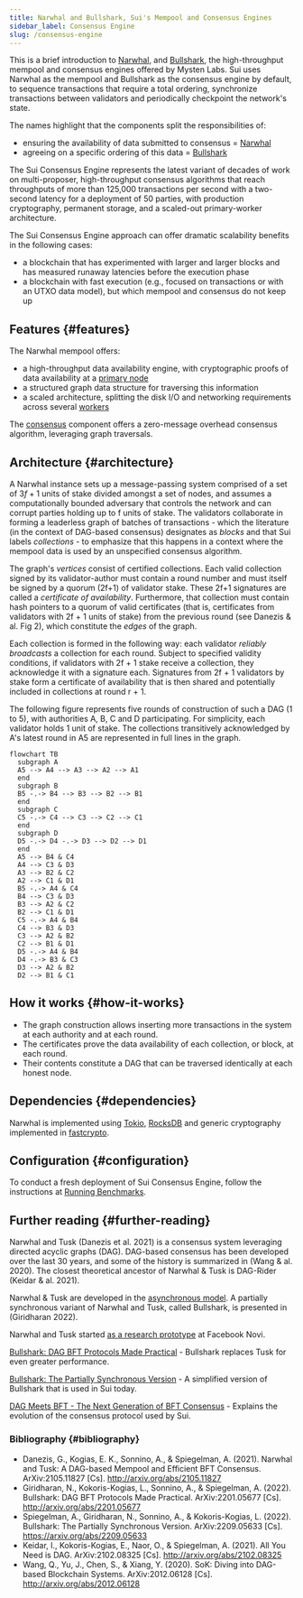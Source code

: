 ```yaml
---
title: Narwhal and Bullshark, Sui's Mempool and Consensus Engines
sidebar_label: Consensus Engine
slug: /consensus-engine
---
```


This is a brief introduction to [Narwhal](https://github.com/MystenLabs/narwhal), and [Bullshark](https://arxiv.org/abs/2209.05633), the high-throughput mempool and consensus engines offered by Mysten Labs. Sui uses Narwhal as the mempool and Bullshark as the consensus engine by default, to sequence transactions that require a total ordering, synchronize transactions between validators and periodically checkpoint the network's state.

The names highlight that the components split the responsibilities of:

- ensuring the availability of data submitted to consensus = [Narwhal](https://arxiv.org/abs/2105.11827)
- agreeing on a specific ordering of this data = [Bullshark](https://arxiv.org/abs/2209.05633)

The Sui Consensus Engine represents the latest variant of decades of work on multi-proposer, high-throughput consensus algorithms that reach throughputs of more than 125,000 transactions per second with a two-second latency for a deployment of 50 parties, with production cryptography, permanent storage, and a scaled-out primary-worker architecture.

The Sui Consensus Engine approach can offer dramatic scalability benefits in the following cases:

- a blockchain that has experimented with larger and larger blocks and has measured runaway latencies before the execution phase
- a blockchain with fast execution (e.g., focused on transactions or with an UTXO data model), but which mempool and consensus do not keep up

## Features {#features}

The Narwhal mempool offers:

- a high-throughput data availability engine, with cryptographic proofs of data availability at a [primary node](https://github.com/MystenLabs/sui/blob/main/narwhal/primary)
- a structured graph data structure for traversing this information
- a scaled architecture, splitting the disk I/O and networking requirements across several [workers](https://github.com/MystenLabs/sui/blob/main/narwhal/worker)

The [consensus](https://github.com/MystenLabs/sui/blob/main/narwhal/consensus) component offers a zero-message overhead consensus algorithm, leveraging graph traversals.

## Architecture {#architecture}

A Narwhal instance sets up a message-passing system comprised of a set of $3f+1$ units of stake divided amongst a set of nodes, and assumes a computationally bounded adversary that controls the network and can corrupt parties holding up to f units of stake. The validators collaborate in forming a leaderless graph of batches of transactions - which the literature (in the context of DAG-based consensus) designates as _blocks_ and that Sui labels _collections_ - to emphasize that this happens in a context where the mempool data is used by an unspecified consensus algorithm.

The graph's _vertices_ consist of certified collections. Each valid collection signed by its validator-author must contain a round number and must itself be signed by a quorum (2f+1) of validator stake. These 2f+1 signatures are called a _certificate of availability_. Furthermore, that collection must contain hash pointers to a quorum of valid certificates (that is, certificates from validators with 2f + 1 units of stake) from the previous round (see Danezis & al. Fig 2), which constitute the _edges_ of the graph.

Each collection is formed in the following way: each validator _reliably broadcasts_ a collection for each round. Subject to specified validity conditions, if validators with 2f + 1 stake receive a collection, they acknowledge it with a signature each. Signatures from 2f + 1 validators by stake form a certificate of availability that is then shared and potentially included in collections at round r + 1.

The following figure represents five rounds of construction of such a DAG (1 to 5), with authorities A, B, C and D participating. For simplicity, each validator holds 1 unit of stake. The collections transitively acknowledged by A's latest round in A5 are represented in full lines in the graph.

```mermaid
flowchart TB
  subgraph A
  A5 --> A4 --> A3 --> A2 --> A1
  end
  subgraph B
  B5 -.-> B4 --> B3 --> B2 --> B1
  end
  subgraph C
  C5 -.-> C4 --> C3 --> C2 --> C1
  end
  subgraph D
  D5 -.-> D4 -.-> D3 --> D2 --> D1
  end
  A5 --> B4 & C4
  A4 --> C3 & D3
  A3 --> B2 & C2
  A2 --> C1 & D1
  B5 -.-> A4 & C4
  B4 --> C3 & D3
  B3 --> A2 & C2
  B2 --> C1 & D1
  C5 -.-> A4 & B4
  C4 --> B3 & D3
  C3 --> A2 & B2
  C2 --> B1 & D1
  D5 -.-> A4 & B4
  D4 -.-> B3 & C3
  D3 --> A2 & B2
  D2 --> B1 & C1
```

## How it works {#how-it-works}

- The graph construction allows inserting more transactions in the system at each authority and at each round.
- The certificates prove the data availability of each collection, or block, at each round.
- Their contents constitute a DAG that can be traversed identically at each honest node.

## Dependencies {#dependencies}

Narwhal is implemented using [Tokio](https://github.com/tokio-rs/tokio), [RocksDB](https://github.com/facebook/rocksdb/) and generic cryptography implemented in [fastcrypto](https://github.com/MystenLabs/fastcrypto).

## Configuration {#configuration}

To conduct a fresh deployment of Sui Consensus Engine, follow the instructions at [Running Benchmarks](https://github.com/MystenLabs/sui/blob/main/narwhal/benchmark).

## Further reading {#further-reading}

Narwhal and Tusk (Danezis et al. 2021) is a consensus system leveraging directed acyclic graphs (DAG). DAG-based consensus has been developed over the last 30 years, and some of the history is summarized in (Wang & al. 2020). The closest theoretical ancestor of Narwhal & Tusk is DAG-Rider (Keidar & al. 2021).

Narwhal & Tusk are developed in the [asynchronous model](https://decentralizedthoughts.github.io/2019-06-01-2019-5-31-models/). A partially synchronous variant of Narwhal and Tusk, called Bullshark, is presented in (Giridharan 2022).

Narwhal and Tusk started [as a research prototype](https://github.com/facebookresearch/narwhal) at Facebook Novi.

[Bullshark: DAG BFT Protocols Made Practical](https://arxiv.org/pdf/2201.05677.pdf) -
Bullshark replaces Tusk for even greater performance.

[Bullshark: The Partially Synchronous Version](https://arxiv.org/pdf/2209.05633.pdf) -
A simplified version of Bullshark that is used in Sui today.

[DAG Meets BFT - The Next Generation of BFT Consensus](https://decentralizedthoughts.github.io/2022-06-28-DAG-meets-BFT/) - Explains the evolution of the consensus protocol used by Sui.

### Bibliography {#bibliography}

- Danezis, G., Kogias, E. K., Sonnino, A., & Spiegelman, A. (2021). Narwhal and Tusk: A DAG-based Mempool and Efficient BFT Consensus. ArXiv:2105.11827 [Cs]. http://arxiv.org/abs/2105.11827
- Giridharan, N., Kokoris-Kogias, L., Sonnino, A., & Spiegelman, A. (2022). Bullshark: DAG BFT Protocols Made Practical. ArXiv:2201.05677 [Cs]. http://arxiv.org/abs/2201.05677
- Spiegelman, A., Giridharan, N., Sonnino, A., & Kokoris-Kogias, L. (2022). Bullshark: The Partially Synchronous Version. ArXiv:2209.05633 [Cs]. https://arxiv.org/abs/2209.05633
- Keidar, I., Kokoris-Kogias, E., Naor, O., & Spiegelman, A. (2021). All You Need is DAG. ArXiv:2102.08325 [Cs]. http://arxiv.org/abs/2102.08325
- Wang, Q., Yu, J., Chen, S., & Xiang, Y. (2020). SoK: Diving into DAG-based Blockchain Systems. ArXiv:2012.06128 [Cs]. http://arxiv.org/abs/2012.06128
